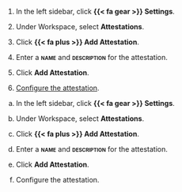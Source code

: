 
:::: {.content-visible unless-format="revealjs"}
1. In the left sidebar, click **{{< fa gear >}} Settings**.

1. Under Workspace, select **Attestations**.

1. Click **{{< fa plus >}} Add Attestation**.

1. Enter a **[name]{.smallcaps}** and **[description]{.smallcaps}** for the attestation.

1. Click **Add Attestation**.

1. [Configure the attestation](/guide/attestation/set-up-attestations.qmd#configure-attestations).


::::


:::: {.content-hidden unless-format="revealjs"}
a. In the left sidebar, click **{{< fa gear >}} Settings**.

a. Under Workspace, select **Attestations**.

a. Click **{{< fa plus >}} Add Attestation**.

a. Enter a **[name]{.smallcaps}** and **[description]{.smallcaps}** for the attestation.

a. Click **Add Attestation**.

a. Configure the attestation.

::::